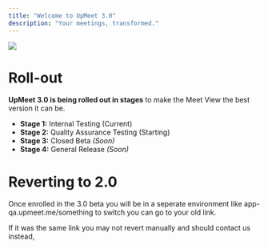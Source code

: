 ```yaml
---
title: "Welcome to UpMeet 3.0"
description: "Your meetings, transformed."
---
```

<Frame>
  <img src="[/images/Screenshot 2023-03-11 at 20.33.0.png](https://firebasestorage.googleapis.com/v0/b/reeceatkinson-site.appspot.com/o/Screenshot%202023-03-11%20at%2009.27.30.png?alt=media&token=7e72034e-de26-4202-8ebb-03a86966b757)" />
</Frame>

<br/>

# Roll-out
**UpMeet 3.0 is being rolled out in stages** to make the Meet View the best version it can be.
- **Stage 1:** Internal Testing (Current)
- **Stage 2:** Quality Assurance Testing (Starting)
- **Stage 3:** Closed Beta _(Soon)_
- **Stage 4:** General Release _(Soon)_

# Reverting to 2.0
Once enrolled in the 3.0 beta you will be in a seperate environment like app-qa.upmeet.me/something
to switch you can go to your old link.

If it was the same link you may not revert manually and should contact us instead,
